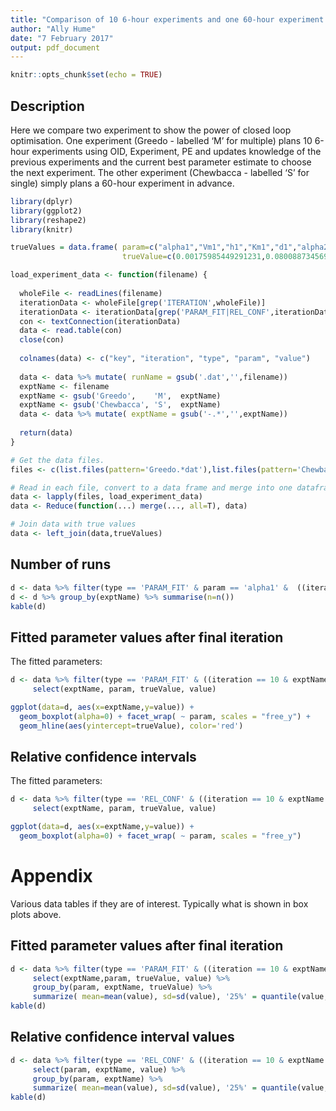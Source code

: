```yaml
---
title: "Comparison of 10 6-hour experiments and one 60-hour experiment."
author: "Ally Hume"
date: "7 February 2017"
output: pdf_document
---
```


```r
knitr::opts_chunk$set(echo = TRUE)
```

## Description


Here we compare two experiment to show the power of closed loop optimisation.  One experiment (Greedo - labelled 'M' for multiple) plans 10 6-hour experiments using OID, Experiment, PE and updates knowledge of the previous experiments and the current best parameter estimate to choose the next experiment.  The other experiment (Chewbacca - labelled 'S' for single) simply plans a 60-hour experiment in advance.

```r
library(dplyr)
library(ggplot2)
library(reshape2)
library(knitr)

trueValues = data.frame( param=c("alpha1","Vm1","h1","Km1","d1","alpha2","d2","Kf","Kb"),
                         trueValue=c(0.00175985449291231,0.0800887345690361,2.22548971250921,3.35948035905386,0.0100614569676223,1,1,1,1) )

load_experiment_data <- function(filename) {
  
  wholeFile <- readLines(filename)
  iterationData <- wholeFile[grep('ITERATION',wholeFile)]
  iterationData <- iterationData[grep('PARAM_FIT|REL_CONF',iterationData)]
  con <- textConnection(iterationData)
  data <- read.table(con)
  close(con)
  
  colnames(data) <- c("key", "iteration", "type", "param", "value")
  
  data <- data %>% mutate( runName = gsub('.dat','',filename))
  exptName <- filename
  exptName <- gsub('Greedo',    'M',  exptName)
  exptName <- gsub('Chewbacca', 'S',  exptName)
  data <- data %>% mutate( exptName = gsub('-.*','',exptName))
  
  return(data)
}
```

```r
# Get the data files.
files <- c(list.files(pattern='Greedo.*dat'),list.files(pattern='Chewbacca.*dat'))

# Read in each file, convert to a data frame and merge into one dataframe
data <- lapply(files, load_experiment_data)
data <- Reduce(function(...) merge(..., all=T), data)

# Join data with true values
data <- left_join(data,trueValues)
```

## Number of runs

```r
d <- data %>% filter(type == 'PARAM_FIT' & param == 'alpha1' &  ((iteration == 10 & exptName == 'M') |  (iteration == 1 & exptName == 'S')))
d <- d %>% group_by(exptName) %>% summarise(n=n())
kable(d)
```

## Fitted parameter values after final iteration 

The fitted parameters:

```r
d <- data %>% filter(type == 'PARAM_FIT' & ((iteration == 10 & exptName == 'M') |  (iteration == 1 & exptName == 'S')) ) %>% 
     select(exptName, param, trueValue, value) 

ggplot(data=d, aes(x=exptName,y=value)) + 
  geom_boxplot(alpha=0) + facet_wrap( ~ param, scales = "free_y") +
  geom_hline(aes(yintercept=trueValue), color='red')
```

## Relative confidence intervals

The fitted parameters:

```r
d <- data %>% filter(type == 'REL_CONF' & ((iteration == 10 & exptName == 'M') |  (iteration == 1 & exptName == 'S')) ) %>% 
     select(exptName, param, trueValue, value) 

ggplot(data=d, aes(x=exptName,y=value)) + 
  geom_boxplot(alpha=0) + facet_wrap( ~ param, scales = "free_y") 
```


# Appendix

Various data tables if they are of interest.  Typically what is shown in box plots above.

## Fitted parameter values after final iteration 

```r
d <- data %>% filter(type == 'PARAM_FIT' & ((iteration == 10 & exptName == 'M') |  (iteration == 1 & exptName == 'S'))) %>% 
     select(exptName,param, trueValue, value) %>% 
     group_by(param, exptName, trueValue) %>% 
     summarize( mean=mean(value), sd=sd(value), '25%' = quantile(value, probs=0.25), '50%' = quantile(value, probs=0.5), '75%' = quantile(value, probs=0.75),   min=min(value), max=max(value))
kable(d)
```

## Relative confidence interval values

```r
d <- data %>% filter(type == 'REL_CONF' & ((iteration == 10 & exptName == 'M') |  (iteration == 1 & exptName == 'S'))) %>% 
     select(param, exptName, value) %>% 
     group_by(param, exptName) %>% 
     summarize( mean=mean(value), sd=sd(value), '25%' = quantile(value, probs=0.25), '50%' = quantile(value, probs=0.5), '75%' = quantile(value, probs=0.75))
kable(d)
```




